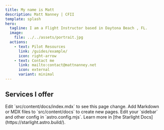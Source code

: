 ```yaml
---
title: My name is Matt
description: Matt Nanney | CFII
template: splash
hero:
  tagline: I am a Flight Instructor based in Daytona Beach , FL.
  image:
    file: ../../assets/portrait.jpg
  actions:
    - text: Pilot Resources
      link: /guides/example/
      icon: right-arrow
    - text: Contact me
      link: mailto:contact@mattnanney.net
      icon: external
      variant: minimal
---
```




## Services I offer

<CardGrid>
	<Card title="Flight Instruction" icon="pencil">
		Edit `src/content/docs/index.mdx` to see this page change.
	</Card>
	<Card title="Ground Instruction" icon="add-document">
		Add Markdown or MDX files to `src/content/docs` to create new pages.
	</Card>
	<Card title="Tutoring" icon="setting">
		Edit your `sidebar` and other config in `astro.config.mjs`.
	</Card>
	<Card title="Consulting" icon="open-book">
		Learn more in [the Starlight Docs](https://starlight.astro.build/).
	</Card>
</CardGrid>